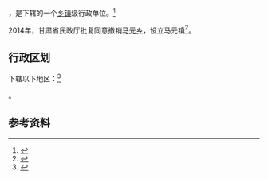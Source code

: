 {{中国乡级行政区|62/12/25/207/000}}

'''{{PAGENAMEBASE}}'''，是{{PRC admin/fullname|62/12/25/207/000|3}}下辖的一个[[乡镇|乡镇]]级行政单位。<ref>{{PRC admin/ref sgc|{{PRC admin/parent|62/12/25/207/000}}}}</ref>

2014年，甘肃省民政厅批复同意撤销[[马元乡|马元乡]]，设立马元镇<ref>{{Cite web |url=http://www.gs.chinanews.com/news/2014/08-06/238938.shtml |title=甘肃省民政厅关于陇南市武都区礼县西和县外纳乡等12个乡撤乡改镇的批复（甘民复〔2014〕101号） |accessdate=2017-09-17 |archive-date=2017-09-18 |archive-url=https://web.archive.org/web/20170918020916/http://www.gs.chinanews.com/news/2014/08-06/238938.shtml |dead-url=no }}</ref>。

== 行政区划 ==

{{PAGENAMEBASE}}下辖以下地区：<ref>{{PRC admin/ref sgc|62/12/25/207/000}}</ref>

{{PRC admin/children|62/12/25/207/000}}。

== 参考资料 ==

{{reflist}}

{{行政区划小作品}}
{{PRC admin/navcat|62/12/25/207/000}}